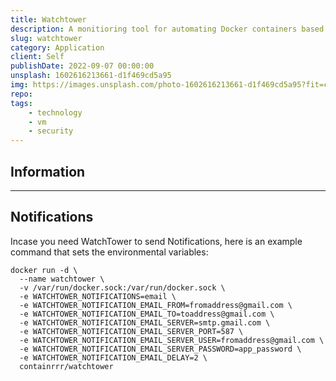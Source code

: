 ```yaml
---
title: Watchtower
description: A monitioring tool for automating Docker containers based upon image updates.
slug: watchtower
category: Application
client: Self
publishDate: 2022-09-07 00:00:00
unsplash: 1602616213661-d1f469cd5a95
img: https://images.unsplash.com/photo-1602616213661-d1f469cd5a95?fit=crop&w=1400&h=700&q=75
repo:
tags:
    - technology
    - vm
    - security
---
```


## Information

---

## Notifications

Incase you need WatchTower to send Notifications, here is an example command that sets the environmental variables:

```shell
docker run -d \
  --name watchtower \
  -v /var/run/docker.sock:/var/run/docker.sock \
  -e WATCHTOWER_NOTIFICATIONS=email \
  -e WATCHTOWER_NOTIFICATION_EMAIL_FROM=fromaddress@gmail.com \
  -e WATCHTOWER_NOTIFICATION_EMAIL_TO=toaddress@gmail.com \
  -e WATCHTOWER_NOTIFICATION_EMAIL_SERVER=smtp.gmail.com \
  -e WATCHTOWER_NOTIFICATION_EMAIL_SERVER_PORT=587 \
  -e WATCHTOWER_NOTIFICATION_EMAIL_SERVER_USER=fromaddress@gmail.com \
  -e WATCHTOWER_NOTIFICATION_EMAIL_SERVER_PASSWORD=app_password \
  -e WATCHTOWER_NOTIFICATION_EMAIL_DELAY=2 \
  containrrr/watchtower
```
